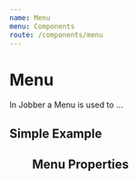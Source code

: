 ```yaml
---
name: Menu
menu: Components
route: /components/menu
---
```



# Menu

<ComponentStatus stage="pre" responsive="no" accessible="yes" />

In Jobber a Menu is used to …

## Simple Example

<Playground>
  <Menu
    items={[
      {
        actions: [
          { label: "Import file", icon: "download" },
          { label: "Export file", icon: "upload" }
        ]
      },
      {
        header: "Mark as...",
        actions: [
          { label: "Sent", icon: "email" },
          { label: "Paid", icon: "paidInvoice" }
        ]
      }
    ]}
  />
</Playground>

## Menu Properties

<Props of={Menu} />
